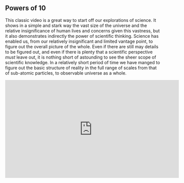 ## Powers of 10 {#powers}

This classic video is a great way to start off our explorations of science. It shows in a simple and stark way the vast size of the universe and the relative insignificance of human lives and concerns given this vastness, but it also demonstrates indirectly the power of scientific thinking. Science has enabled us, from our relatively insignificant and limited vantage point, to figure out the overall picture of the whole. Even if there are still may details to be figured out, and even if there is plenty that a scientific perspective *must* leave out, it is nothing short of astounding to see the sheer scope of scientific knowledge. In a relatively short period of time we have manged to figure out the basic structure of reality in the full range of scales from that of sub-atomic particles, to observable universe as a whole. 

:::{.video  data-latex=""}

<iframe width="560" height="315" src="https://www.youtube.com/embed/0fKBhvDjuy0" frameborder="0" allow="accelerometer; autoplay; encrypted-media; gyroscope; picture-in-picture" allowfullscreen></iframe>

:::


